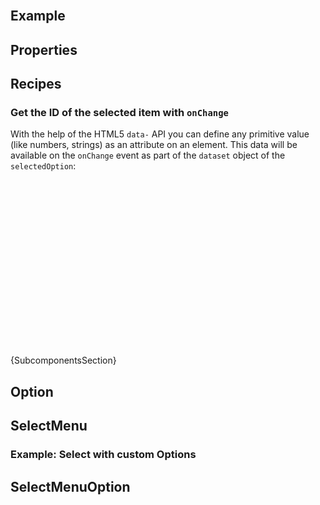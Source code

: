 
<Meta of={ComponentStories} />

<DocsHeader since="0.4.0" />

<br />

## Example

<Canvas of={ComponentStories.Default} />

## Properties

<ControlsWithNote of={ComponentStories.Default} />

<DomRefTable rows={SelectDomRef} />

## Recipes

### Get the ID of the selected item with `onChange`

With the help of the HTML5 `data-` API you can define any primitive value (like numbers, strings)
as an attribute on an element.
This data will be available on the `onChange` event as part of the `dataset` object of the `selectedOption`:

```jsx
const data = [
  { id: 1, text: 'Option 1' },
  { id: 2, text: 'Option 2' }
];

const onChange = (event) => {
  // event.detail.selectedOption is a reference to the selected HTML Element
  // dataset contains all attributes that were passed with the data- prefix.
  console.log(event.detail.selectedOption.dataset.id);
};

<Select onChange={onChange}>
  {data.map((item) => (
    <Option key={item.id} data-id={item.id}>
      {item.text}
    </Option>
  ))}
</Select>;
```

<Markdown>{SubcomponentsSection}</Markdown>

## Option

<Description of={Option} />
<ArgTypesWithNote hideHTMLPropsNote exclude={excludePropsForAbstract} of={Option} />

## SelectMenu

<Description of={SelectMenu} />
<ArgsTableWithNote of={SelectMenu} />

### Example: Select with custom Options

<Canvas of={ComponentStories.WithSelectMenu} />

## SelectMenuOption

<Description of={SelectMenuOption} />
<ArgsTableWithNote hideHTMLPropsNote exclude={excludePropsForAbstract} of={SelectMenuOption} />

<Footer />
